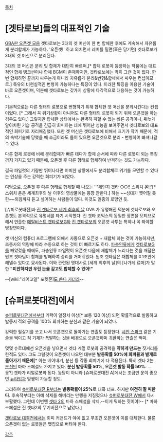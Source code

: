 [[목차]]

= [겟타로보]들의 대표적인 기술 =

[http://blog.naver.com/hewieblusnow/70190170564 GBA판 오픈겟 모음]
겟타로보는 3대의 겟 머신이 한 번 합체한 후에도 계속해서 자유롭게 분리합체가 가능하다. '오픈겟!' 하고 외치면서 레버를 밀면(혹은 당기면) 겟타로보가 3대의 겟 머신으로 분리된다.

3대의 겟 머신은 분리 및 합체가 대단히 빠르며,[* 합체 로봇이 등장하는 작품에는 대표적인 합체 뱅크씬이나 합체 BGM이 존재하지만, 겟타로보에는 딱히 그런 것이 없다. 한번 합체하면 끝까지 싸우는게 아니라 자유롭게 분리&변형&합체해서 싸우는 컨셉이므로.] 특유의 비현실적인 변형이 가능하다는 특징이 있다. 이러한 특징을 이용한 기술이 바로 오픈겟이며, 덕분에 겟타로보는 갖가지 상황에 다각적으로 대응하는 것이 가능하다. 

기본적으로는 다른 형태의 로봇으로 변형하기 위해 합체한 겟 머신을 분리시킨다는 컨셉이었다. [* 그래서 꼭 위기상황이 아니어도 다른 형태의 로봇이 되기 위해 오픈겟을 하는 경우도 있다.] 그렇지만 합체한 상태에서는 완벽히 피할 수 없는 빠른 공격이나, 뒤늦게 알아차린 기습 공격을 긴급히 회피하는 데에 뛰어난 성능을 보여주면서 겟타로보의 대표적인 회피기로 자리매김했다. 또한 겟 머신은 겟타로보에 비해서 크기가 작기 때문에, 적의 속박기술에 당했을 때 조금이라도 틈이 있으면 오픈겟으로 분리 - 변형하여 빠져나갈 수 있다.

다른 합체 로봇에 비해 분리합체가 빠른 데다가 합체 순서에 따라 다른 로봇이 되는 특징까지 가지고 있기 때문에, 오픈겟 후 다른 형태로 합체하여 반격하는 것도 가능하다.

결국 파일럿의 기량만 뛰어나다면 어떠한 상황에서도 분리합체로 위기를 모면할 수 있다는 인상을 주는 강력한 회피기가 되었다.

여담으로, 오픈겟 후 다른 형태로 합체할 때 나오는 '''체인지 겟타 ○○!! 스위치 온!!'[* 스위치 온은 세계최후의 날 이후의 영상물에는 등장 안한다.] 하는 ~~성대가 찢어질 듯한~~외침까지 듣고 싶어하는 사람들이 많다. 이것도 일종의 로망인 듯.

[슈퍼로봇대전]과 [[진 겟타로보 세계 최후의 날]] OVA 가 유명해진 덕분에 겟타로보와 오픈겟도 본격적으로 유명세를 타기 시작했다. 진 겟타 코믹스의 동일한 장면을 모티브로 해서 연출한 [[메탈비스트 겟타로보G]]와 [[진 겟타로보]]의 오픈겟 사투는 특히나 꼭 봐야할 명장면이다.

겟 머신의 컴퓨터 프로그램에 의해서 자동으로 오픈겟 + 재합체 하는 것이 가능하지만, 조종사의 역량에 따라 수동으로 하는 것이 더 빠르기도 하다. [[파충인류]]에게 [[겟타로보G]]를 빼았겼을 때에도, 파충인류 파일럿이 오픈겟 다음에 재합체가 느리다는 것을 깨달은 원조 겟타팀이 합체를 방해하여 승리를 거머쥐었다. 원조 겟타팀은 재합체를 0.1초안에 해낼수 있다고 묘사된다. 이와 관련된 명대사로 [세계 최후의 날]의 [나가레 료마]가 말한 '''"미안하지만 우린 눈을 감고도 합체할 수 있어!"'''

--[wiki:"레어코일" 포켓몬][http://tvple.com/84708 도 쓴다 카더라]--
= [슈퍼로봇대전]에서 =

[[슈퍼로봇대전]]에서부터 기력이 일정치 이상[* 보통 120 이상] 되면 확률적으로 발동하고 발동시 적의 공격을 100% 회피하는 분신과 같은 기술이 되었다. 

강력한 필살기를 쏘고 나서 오픈겟으로 돌아가는 연출도 등장한다. [[샤인 스파크]] 같은 기술을 먹이고 적 기체가 폭발하는 것을 배경으로 오픈겟하며 귀환하는 연출은 백미. 

몇몇 슈로대에선 오픈겟을 넣으면서 겟타 계열 로봇의 공격력을 '''약하게 만드는''' 짓거리를 한적도 있다. 그도 그럴것이 오픈겟이 나오면 대부분 '''발동확률 50%에 회피율과 별개로 돌아가기 때문에'''[* 이는 베어내기, 분신 등 각종 회피기에 다 적용된다. 특히 겟타 2는 [[분신]]인 마하 스페셜도 가지고 있다. '''분신 발동확률 50%, 오픈겟 발동 확률 50%.''' ...응?] 겟타가 리얼로봇화 된다. 농담이 아니라 [슈퍼로봇대전 A]에서는 조금만 운이 좋으면 [[뉴타입]]과 맞짱이 가능할 정도. 

그리하여 [[슈퍼로봇대전 R]]부터는 '''발동확률이 25%'''로 대폭 너프. 하지만 '''여전히 잘 피한다.''' 후속작부터는 아예 삭제를 해버리는 만행을 저질렀으나 [[슈퍼로봇대전 W]]에서 다시 부활했다. 그런데 이번엔 [[겟타 2]]의 마하 스페셜을 삭제.--이게 뭐하는 짓이야!-- [* 마하 스페셜은 진 겟타2의 무기버전으로 남았다.]

[[겟타로보 대결전]]에서는 회피 커맨드가 야예 없고 무조건 오픈겟이 이를 대체한다. 물론 오픈겟이 없는 로봇들은 맷집으로 버텨야 한다.

[[각주]]
